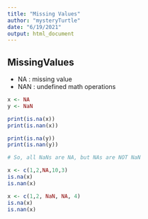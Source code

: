 ```yaml
---
title: "Missing Values"
author: "mysteryTurtle"
date: "6/19/2021"
output: html_document
---
```


## MissingValues
- NA : missing value
- NAN : undefined math operations

```r
x <- NA
y <- NaN

print(is.na(x))
print(is.nan(x))

print(is.na(y))
print(is.nan(y))

# So, all NaNs are NA, but NAs are NOT NaN

x <- c(1,2,NA,10,3)
is.na(x)
is.nan(x)

x <- c(1,2, NaN, NA, 4)
is.na(x)
is.nan(x)

```
